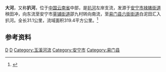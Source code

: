 {{Infobox River
  | river_name      = 大河
  | image_name      =
  | image_size      = 
  | caption         = 
  | origin          = [[云南省|云南省]][[安宁市|安宁市]][[禄脿街道|禄脿街道]]秧田冲
  | mouth           = 云南省[[易门县|易门县]][[六街街道|六街街道]]白泥田[[扒河|扒河]]
  | basin_countries = {{PRC}}
  | length          = 31.1 公里
  | elevation       = 
  | mouth_elevation =
  | discharge       = 
  | watershed       = 319.4 平方公里
}}
'''大河'''，又称'''扒河'''，位于[[中国|中国]][[云南省|云南省]]中部，是[[扒河|扒河]]左岸支流，发源于[[安宁市|安宁市]][[禄脿街道|禄脿街道]]秧田冲，向东流至安宁市[[草铺街道|草铺街道]]邵九村转向南流，至[[易门县|易门县]][[六街街道|六街街道]]白泥田汇入扒河。全长31.1公里，流域面积319.4平方公里。<ref name="中国河湖大典">{{cite book zh |author=《[[中国河湖大典|中国河湖大典]]》编纂委员会 |title=《中国河湖大典·珠江卷》 |format=M |edition=1 |location=北京 |publisher=中国水利水电出版社 |date=2013年1月 |pages=413页 |id= ISBN 978-7-5170-0561-2}}</ref>
==参考资料==
{{reflist}}
[[Category:红河水系|D]]
[[Category:昆明河流|D]]
[[Category:玉溪河流|Category:玉溪河流]]
[[Category:安宁市|Category:安宁市]]
[[Category:易门县|Category:易门县]]
{{昆明地理小作品}}
{{玉溪地理小作品}}
{{中国河流小作品}}